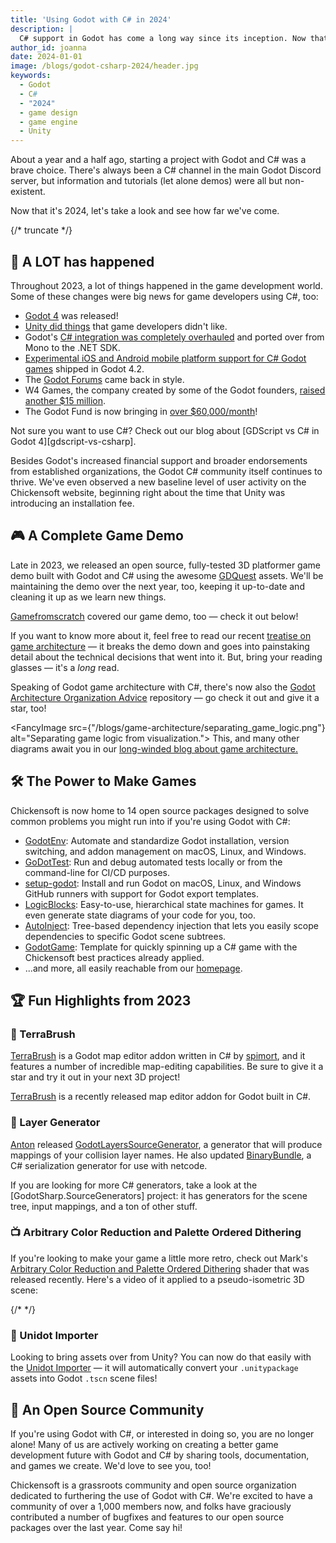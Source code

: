 ```yaml
---
title: 'Using Godot with C# in 2024'
description: |
  C# support in Godot has come a long way since its inception. Now that it's 2024, let's dive in and see what it's like.
author_id: joanna
date: 2024-01-01
image: /blogs/godot-csharp-2024/header.jpg
keywords:
  - Godot
  - C#
  - "2024"
  - game design
  - game engine
  - Unity
---
```


About a year and a half ago, starting a project with Godot and C# was a brave choice. There's always been a C# channel in the main Godot Discord server, but information and tutorials (let alone demos) were all but non-existent.

Now that it's 2024, let's take a look and see how far we've come.

{/* truncate */}

## 🥳 A LOT has happened

Throughout 2023, a lot of things happened in the game development world. Some of these changes were big news for game developers using C#, too:

- [Godot 4][godot4] was released!
- [Unity did things][can-godot-deliver] that game developers didn't like.
- Godot's [C# integration was completely overhauled][mono-to-net] and ported over from Mono to the .NET SDK.
- [Experimental iOS and Android mobile platform support for C# Godot games][csharp-mobile] shipped in Godot 4.2.
- The [Godot Forums][godot-forums] came back in style.
- W4 Games, the company created by some of the Godot founders, [raised another $15 million][w4].
- The Godot Fund is now bringing in [over $60,000/month][godot-fund]!

<Callout type="tip">
Not sure you want to use C#? Check out our blog about [GDScript vs C# in Godot 4][gdscript-vs-csharp].
</Callout>

Besides Godot's increased financial support and broader endorsements from established organizations, the Godot C# community itself continues to thrive. We've even observed a new baseline level of user activity on the Chickensoft website, beginning right about the time that Unity was introducing an installation fee.

## 🎮 A Complete Game Demo

Late in 2023, we released an open source, fully-tested 3D platformer game demo built with Godot and C# using the awesome [GDQuest] assets. We'll be maintaining the demo over the next year, too, keeping it up-to-date and cleaning it up as we learn new things.

<GithubCard owner='chickensoft-games' repo='GameDemo' logo='/img/chickensoft/game_demo.png'/>

[Gamefromscratch] covered our game demo, too — check it out below!

<YoutubeEmbed embedUrl="https://www.youtube.com/embed/rQyEu1pkcTk?si=YaJ7fRPHgHyZnUe3" />

If you want to know more about it, feel free to read our recent [treatise on game architecture][game-arch] — it breaks the demo down and goes into painstaking detail about the technical decisions that went into it. But, bring your reading glasses — it's a _long_ read.

Speaking of Godot game architecture with C#, there's now also the [Godot Architecture Organization Advice][godot-arch-advice] repository — go check it out and give it a star, too!

<FancyImage src={"/blogs/game-architecture/separating_game_logic.png"} alt="Separating game logic from visualization.">
This, and many other diagrams await you in our <a href="http://chickensoft.games/blog/game-architecture">long-winded blog about game architecture.</a>
</FancyImage>

## 🛠 The Power to Make Games

Chickensoft is now home to 14 open source packages designed to solve common problems you might run into if you're using Godot with C#:

- [GodotEnv]: Automate and standardize Godot installation, version switching, and addon management on macOS, Linux, and Windows.
- [GoDotTest]: Run and debug automated tests locally or from the command-line for CI/CD purposes.
- [setup-godot]: Install and run Godot on macOS, Linux, and Windows GitHub runners with support for Godot export templates.
- [LogicBlocks]: Easy-to-use, hierarchical state machines for games. It even generate state diagrams of your code for you, too.
- [AutoInject]: Tree-based dependency injection that lets you easily scope dependencies to specific Godot scene subtrees.
- [GodotGame]: Template for quickly spinning up a C# game with the Chickensoft best practices already applied.
- ...and more, all easily reachable from our [homepage][chickensoft].

## 🏆 Fun Highlights from 2023

### 🎨 TerraBrush

[TerraBrush] is a Godot map editor addon written in C# by [spimort], and it features a number of incredible map-editing capabilities. Be sure to give it a star and try it out in your next 3D project!

<FancyImage src="https://github.com/spimort/TerraBrush/raw/main/preview.gif?raw=true" alt="The TerraBrush map editor being used inside the Godot game engine.">
<a href="hhttps://github.com/spimort/TerraBrush">TerraBrush</a> is a recently released map editor addon for Godot built in C#.
</FancyImage>

### 🍰 Layer Generator

[Anton] released [GodotLayersSourceGenerator], a generator that will produce mappings of your collision layer names. He also updated [BinaryBundle], a C# serialization generator for use with netcode.

<Callout type="tip">
If you are looking for more C# generators, take a look at the [GodotSharp.SourceGenerators] project: it has generators for the scene tree, input mappings, and a ton of other stuff.
</Callout>

### 📺 Arbitrary Color Reduction and Palette Ordered Dithering

If you're looking to make your game a little more retro, check out Mark's [Arbitrary Color Reduction and Palette Ordered Dithering][dither] shader that was released recently. Here's a video of it applied to a pseudo-isometric 3D scene:

{/* <ReactPlayer width="100%" playing={true} loop={true} controls={true} url="/media/dither.mp4" /> */}

### 🌉 Unidot Importer

Looking to bring assets over from Unity? You can now do that easily with the [Unidot Importer][unidot] — it will automatically convert your `.unitypackage` assets into Godot `.tscn` scene files!

<FancyImage src="https://github.com/V-Sekai/unidot_importer/raw/main/unidot_example.jpg" alt="Unidot importing a Unity asset package into Godot." />

## 🐤 An Open Source Community

If you're using Godot with C#, or interested in doing so, you are no longer alone! Many of us are actively working on creating a better game development future with Godot and C# by sharing tools, documentation, and games we create. We'd love to see you, too!

<Callout type="note">
Chickensoft is a grassroots community and open source organization dedicated to furthering the use of Godot with C#. We're excited to have a community of over a 1,000 members now, and folks have graciously contributed a number of bugfixes and features to our open source packages over the last year. Come say hi!
</Callout>

<DiscordInvite />

[GDQuest]: https://www.gdquest.com/
[game-arch]: /blog/game-architecture
[gdscript-vs-csharp]: /blog/gdscript-vs-csharp/
[can-godot-deliver]: /blog/godot-delivers/
[godot-arch-advice]: https://github.com/abmarnie/godot-architecture-organization-advice
[Gamefromscratch]: https://www.youtube.com/watch?v=rQyEu1pkcTk
[godot4]: https://godotengine.org/article/godot-4-0-sets-sail/
[w4]: https://w4games.com/2023/12/07/w4-games-raises-15m-to-drive-video-game-development-inflection-with-godot-engine/
[csharp-mobile]: https://godotengine.org/article/godot-4-2-arrives-in-style/#c--net
[godot-forums]: https://godotengine.org/article/introducing-new-forum/
[mono-to-net]: https://godotengine.org/article/whats-new-in-csharp-for-godot-4-0/
[godot-fund]: https://fund.godotengine.org/
[GodotEnv]: https://github.com/chickensoft-games/GodotEnv
[GoDotTest]: https://github.com/chickensoft-games/GoDotTest
[setup-godot]: https://github.com/chickensoft-games/setup-godot
[LogicBlocks]: https://github.com/chickensoft-games/LogicBlocks
[AutoInject]: https://github.com/chickensoft-games/AutoInject
[GodotGame]: https://github.com/chickensoft-games/GodotGame
[spimort]: https://twitter.com/spimortdev
[TerraBrush]: https://github.com/spimort/TerraBrush
[Anton]: https://anton.bergaker.com/
[GodotLayersSourceGenerator]: https://github.com/AntonBergaker/GodotLayersSourceGenerator
[GodotSharp.SourceGenerators]: https://github.com/Cat-Lips/GodotSharp.SourceGenerators
[BinaryBundle]: https://github.com/AntonBergaker/BinaryBundle
[dither]: https://godotshaders.com/shader/arbitrary-color-reduction-ordered-dithering/
[unidot]: https://github.com/V-Sekai/unidot_importer
[chickensoft]: https://chickensoft.games
